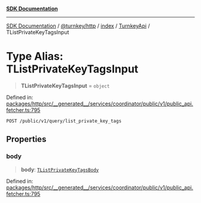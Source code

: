 [**SDK Documentation**](../../../../../../README.mdx)

***

[SDK Documentation](../../../../../../packages.mdx) / [@turnkey/http](../../../../README.mdx) / [index](../../../README.mdx) / [TurnkeyApi](../README.mdx) / TListPrivateKeyTagsInput

# Type Alias: TListPrivateKeyTagsInput

> **TListPrivateKeyTagsInput** = `object`

Defined in: [packages/http/src/\_\_generated\_\_/services/coordinator/public/v1/public\_api.fetcher.ts:795](https://github.com/tkhq/sdk/blob/078f5423e923fbd1d7fd39440402d7f01d09c3d0/packages/http/src/__generated__/services/coordinator/public/v1/public_api.fetcher.ts#L795)

`POST /public/v1/query/list_private_key_tags`

## Properties

### body

> **body**: [`TListPrivateKeyTagsBody`](TListPrivateKeyTagsBody.mdx)

Defined in: [packages/http/src/\_\_generated\_\_/services/coordinator/public/v1/public\_api.fetcher.ts:795](https://github.com/tkhq/sdk/blob/078f5423e923fbd1d7fd39440402d7f01d09c3d0/packages/http/src/__generated__/services/coordinator/public/v1/public_api.fetcher.ts#L795)

